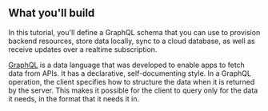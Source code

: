 ## What you'll build
In this tutorial, you'll define a GraphQL schema that you can use to provision backend resources, store data locally, sync to a cloud database, as well as receive updates over a realtime subscription.

[GraphQL](http://graphql.org) is a data language that was developed to enable apps to fetch data from APIs. It has a declarative, self-documenting style. In a GraphQL operation, the client specifies how to structure the data when it is returned by the server. This makes it possible for the client to query only for the data it needs, in the format that it needs it in.
